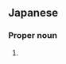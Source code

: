 ==Japanese==
{{ja-kanjitab|のり|かず}}

===Proper noun===
{{ja-pos|proper|のりかず}}

# {{given name|male|lang=ja|sort=のりかず}}
